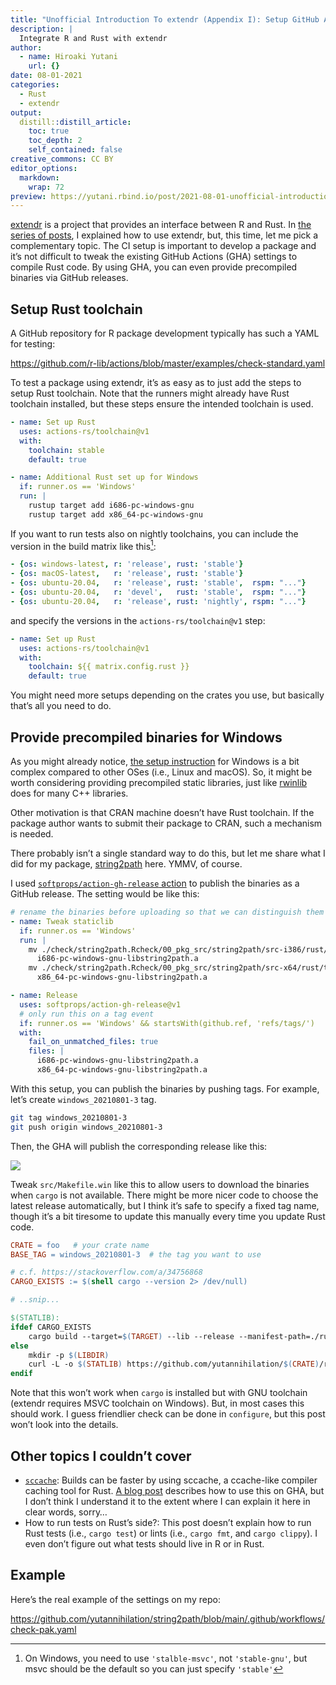 ```yaml
---
title: "Unofficial Introduction To extendr (Appendix I): Setup GitHub Actions CI"
description: |
  Integrate R and Rust with extendr
author:
  - name: Hiroaki Yutani
    url: {}
date: 08-01-2021
categories:
  - Rust
  - extendr
output:
  distill::distill_article:
    toc: true
    toc_depth: 2
    self_contained: false
creative_commons: CC BY
editor_options: 
  markdown: 
    wrap: 72
preview: https://yutani.rbind.io/post/2021-08-01-unofficial-introduction-to-extendr-appendix-i-setup-github-actions-ci-and-more/images/screenshot_github_release.png
---
```


[extendr](https://github.com/extendr/extendr) is a project that provides
an interface between R and Rust. In [the series of posts](https://yutani.rbind.io/#category:extendr), 
I explained how to use extendr, but, this time, let me pick a complementary topic.
The CI setup is important to develop a package and it's not difficult to tweak
the existing GitHub Actions (GHA) settings to compile Rust code. By using GHA,
you can even provide precompiled binaries via GitHub releases.

## Setup Rust toolchain

A GitHub repository for R package development typically has such a YAML for testing:

<https://github.com/r-lib/actions/blob/master/examples/check-standard.yaml>

To test a package using extendr, it's as easy as to just add the steps to setup
Rust toolchain. Note that the runners might already have Rust toolchain installed,
but these steps ensure the intended toolchain is used.

``` yaml
- name: Set up Rust
  uses: actions-rs/toolchain@v1
  with:
    toolchain: stable
    default: true

- name: Additional Rust set up for Windows
  if: runner.os == 'Windows'
  run: |
    rustup target add i686-pc-windows-gnu
    rustup target add x86_64-pc-windows-gnu
```

If you want to run tests also on nightly toolchains, you can include the version
in the build matrix like this[^windows-msvc]:

[^windows-msvc]: On Windows, you need to use `'stalble-msvc'`, not `'stable-gnu'`, 
but msvc should be the default so you can just specify `'stable'`

``` yaml
- {os: windows-latest, r: 'release', rust: 'stable'}
- {os: macOS-latest,   r: 'release', rust: 'stable'}
- {os: ubuntu-20.04,   r: 'release', rust: 'stable',  rspm: "..."}
- {os: ubuntu-20.04,   r: 'devel',   rust: 'stable',  rspm: "..."}
- {os: ubuntu-20.04,   r: 'release', rust: 'nightly', rspm: "..."}
```

and specify the versions in the `actions-rs/toolchain@v1` step:

``` yaml
- name: Set up Rust
  uses: actions-rs/toolchain@v1
  with:
    toolchain: ${{ matrix.config.rust }}
    default: true
```

You might need more setups depending on the crates you use, but basically
that's all you need to do.

## Provide precompiled binaries for Windows

As you might already notice, [the setup instruction](https://github.com/extendr/libR-sys/#installation)
for Windows is a bit complex compared to other OSes (i.e., Linux and macOS).
So, it might be worth considering providing precompiled static libraries, just
like [rwinlib](https://github.com/rwinlib) does for many C++ libraries.

Other motivation is that CRAN machine doesn't have Rust toolchain. If the package
author wants to submit their package to CRAN, such a mechanism is needed.

There probably isn't a single standard way to do this, but let me share what I
did for my package, [string2path](https://github.com/yutannihilation/string2path)
here. YMMV, of course.

I used [`softprops/action-gh-release` action](https://github.com/softprops/action-gh-release)
to publish the binaries as a GitHub release. The setting would be like this:

``` yaml
# rename the binaries before uploading so that we can distinguish them easily.
- name: Tweak staticlib
  if: runner.os == 'Windows'
  run: |
    mv ./check/string2path.Rcheck/00_pkg_src/string2path/src-i386/rust/target/i686-pc-windows-gnu/release/libstring2path.a \
      i686-pc-windows-gnu-libstring2path.a
    mv ./check/string2path.Rcheck/00_pkg_src/string2path/src-x64/rust/target/x86_64-pc-windows-gnu/release/libstring2path.a \
      x86_64-pc-windows-gnu-libstring2path.a

- name: Release
  uses: softprops/action-gh-release@v1
  # only run this on a tag event
  if: runner.os == 'Windows' && startsWith(github.ref, 'refs/tags/')
  with:
    fail_on_unmatched_files: true
    files: |
      i686-pc-windows-gnu-libstring2path.a
      x86_64-pc-windows-gnu-libstring2path.a
```

With this setup, you can publish the binaries by pushing tags. For example,
let's create `windows_20210801-3` tag.

``` sh
git tag windows_20210801-3
git push origin windows_20210801-3
```

Then, the GHA will publish the corresponding release like this:

![](./images/screenshot_github_release.png)

Tweak `src/Makefile.win` like this to allow users to download the binaries when
`cargo` is not available. There might be more nicer code to choose the latest
release automatically, but I think it's safe to specify a fixed tag name,
though it's a bit tiresome to update this manually every time you update Rust code.

``` makefile
CRATE = foo   # your crate name
BASE_TAG = windows_20210801-3  # the tag you want to use

# c.f. https://stackoverflow.com/a/34756868
CARGO_EXISTS := $(shell cargo --version 2> /dev/null)

# ..snip...

$(STATLIB):
ifdef CARGO_EXISTS
	cargo build --target=$(TARGET) --lib --release --manifest-path=./rust/Cargo.toml
else
	mkdir -p $(LIBDIR)
	curl -L -o $(STATLIB) https://github.com/yutannihilation/$(CRATE)/releases/download/$(BASE_TAG)/$(TARGET)-lib$(CRATE).a
endif
```

Note that this won't work when `cargo` is installed but with GNU toolchain
(extendr requires MSVC toolchain on Windows). But, in most cases this should
work. I guess friendlier check can be done in `configure`, but this post won't
look into the details.

## Other topics I couldn't cover

* [`sccache`](https://github.com/mozilla/sccache): Builds can be faster by using
  sccache, a ccache-like compiler caching tool for Rust. [A blog post](https://www.infinyon.com/blog/2021/04/github-actions-best-practices/#optimizing-rusts-build-speed-with-sccache)
  describes how to use this on GHA, but I don't think I understand it to the
  extent where I can explain it here in clear words, sorry...
* How to run tests on Rust's side?: This post doesn't explain how to run Rust
  tests (i.e., `cargo test`) or lints (i.e., `cargo fmt`, and `cargo clippy`).
  I even don't figure out what tests should live in R or in Rust.

## Example

Here's the real example of the settings on my repo:

<https://github.com/yutannihilation/string2path/blob/main/.github/workflows/check-pak.yaml>
